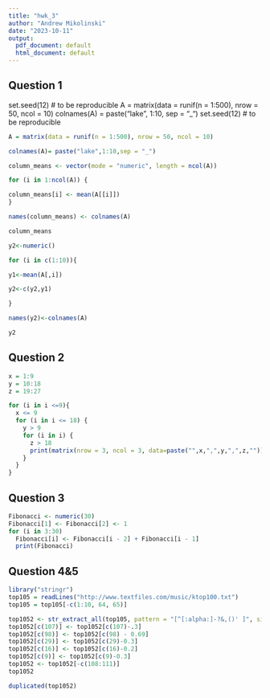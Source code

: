 ```yaml
---
title: "hwk_3"
author: "Andrew Mikolinski"
date: "2023-10-11"
output:
  pdf_document: default
  html_document: default
---
```


## Question 1 ##

set.seed(12) # to be reproducible
A = matrix(data = runif(n = 1:500), nrow = 50, ncol = 10)
colnames(A) = paste("lake", 1:10, sep = "_")
set.seed(12) # to be reproducible





```r
A = matrix(data = runif(n = 1:500), nrow = 50, ncol = 10)

colnames(A)= paste("lake",1:10,sep = "_")

column_means <- vector(mode = "numeric", length = ncol(A))

for (i in 1:ncol(A)) {

column_means[i] <- mean(A[[i]])
}

names(column_means) <- colnames(A)

column_means

y2<-numeric()

for (i in c(1:10)){

y1<-mean(A[,i])

y2<-c(y2,y1)

}

names(y2)<-colnames(A)

y2
```

## Question 2 ##
```r
x = 1:9
y = 10:18
z = 19:27

for (i in i <=9){
  x <= 9
  for (i in i <= 18) {
    y > 9
    for (i in i) {
      z > 18
      print(matrix(nrow = 3, ncol = 3, data=paste("",x,",",y,",",z,"")))
    }
  }
}

```


## Question 3 ##
```r
Fibonacci <- numeric(30)
Fibonacci[1] <- Fibonacci[2] <- 1
for (i in 3:30) 
  Fibonacci[i] <- Fibonacci[i - 2] + Fibonacci[i - 1]
  print(Fibonacci)
```

## Question 4&5 ##

```r
library("stringr")
top105 = readLines("http://www.textfiles.com/music/ktop100.txt")
top105 = top105[-c(1:10, 64, 65)]

top1052 <- str_extract_all(top105, pattern = "[^[:alpha:]-?&,()' ]", simplify = FALSE)
top1052[c(107)] <- top1052[c(107)-.3] 
top1052[c(98)] <- top1052[c(98) - 0.69]
top1052[c(29)] <- top1052[c(29)-0.3]
top1052[c(16)] <- top1052[c(16)-0.2]
top1052[c(9)] <- top1052[c(9)-0.3]
top1052 <- top1052[-c(108:111)]
top1052

duplicated(top1052)
```




